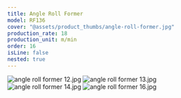 ```yaml
---
title: Angle Roll Former
model: RF136
cover: "@assets/product_thumbs/angle-roll-former.jpg"
production_rate: 18
production_unit: m/min
order: 16
isLine: false
nested: true
---
```



<ProductTabs />

![angle roll former 12.jpg](@assets/article_images/angle-roll-former/angle-roll-former-12.jpg)
![angle roll former 13.jpg](@assets/article_images/angle-roll-former/angle-roll-former-13.jpg)
![angle roll former 14.jpg](@assets/article_images/angle-roll-former/angle-roll-former-14.jpg)
![angle roll former 16.jpg](@assets/article_images/angle-roll-former/angle-roll-former-16.jpg)
